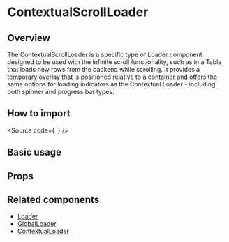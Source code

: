 

<Meta of={Stories} />

<H1>ContextualScrollLoader</H1>

<H2>Overview</H2>

The ContextualScrollLoader is a specific type of Loader component designed to be used with the infinite scroll functionality, such as in a Table that loads new rows from the backend while scrolling.
It provides a temporary overlay that is positioned relative to a container and offers the same options for loading indicators as the Contextual Loader - including both spinner and progress bar types.

<H2>How to import</H2>

<Source
  code={`
`}
/>

<H2>Basic usage</H2>

<Canvas of={Stories.Base} />

<H2>Props</H2>

<ArgTypes of={Stories} />

<H2>Related components</H2>

- [Loader](?path=/docs/components-core-feedback-loader--docs)
- [GlobalLoader](?path=/story/components-core-feedback-loader-globalloader--docs)
- [ContextualLoader](?path=/docs/components-core-feedback-loader-contextualloader--docs)
